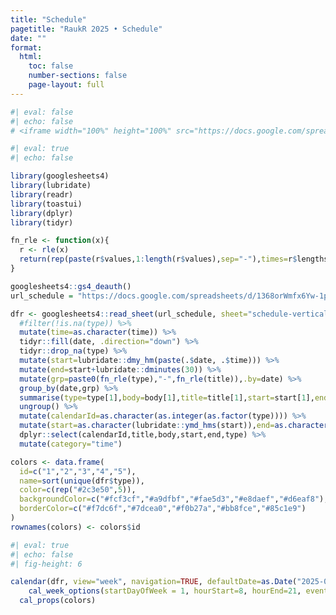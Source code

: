 ```yaml
---
title: "Schedule"
pagetitle: "RaukR 2025 • Schedule"
date: ""
format:
  html:
    toc: false
    number-sections: false
    page-layout: full
---
```


```r
#| eval: false
#| echo: false
# <iframe width="100%" height="100%" src="https://docs.google.com/spreadsheets/d/e/https://docs.google.com/spreadsheets/d/1368orWmfx6Yw-1pS4u-QAhg7nHFRjFXuB5s-5LOhVN4/edit?usp=sharing/pubhtml?gid=0&amp;single=true&amp;widget=true&amp;headers=false"></iframe>
```

```r
#| eval: true
#| echo: false

library(googlesheets4)
library(lubridate)
library(readr)
library(toastui)
library(dplyr)
library(tidyr)

fn_rle <- function(x){
  r <- rle(x)
  return(rep(paste(r$values,1:length(r$values),sep="-"),times=r$lengths))
}

googlesheets4::gs4_deauth()
url_schedule = "https://docs.google.com/spreadsheets/d/1368orWmfx6Yw-1pS4u-QAhg7nHFRjFXuB5s-5LOhVN4"

dfr <- googlesheets4::read_sheet(url_schedule, sheet="schedule-vertical", col_types = "c") %>%
  #filter(!is.na(type)) %>%
  mutate(time=as.character(time)) %>%
  tidyr::fill(date, .direction="down") %>%
  tidyr::drop_na(type) %>%
  mutate(start=lubridate::dmy_hm(paste(.$date, .$time))) %>%
  mutate(end=start+lubridate::dminutes(30)) %>%
  mutate(grp=paste0(fn_rle(type),"-",fn_rle(title)),.by=date) %>%
  group_by(date,grp) %>%
  summarise(type=type[1],body=body[1],title=title[1],start=start[1],end=tail(end,n=1)) %>%
  ungroup() %>%
  mutate(calendarId=as.character(as.integer(as.factor(type)))) %>%
  mutate(start=as.character(lubridate::ymd_hms(start)),end=as.character(lubridate::ymd_hms(end))) %>%
  dplyr::select(calendarId,title,body,start,end,type) %>%
  mutate(category="time")

colors <- data.frame(
  id=c("1","2","3","4","5"),
  name=sort(unique(dfr$type)),
  color=c(rep("#2c3e50",5)),
  backgroundColor=c("#fcf3cf","#a9dfbf","#fae5d3","#e8daef","#d6eaf8"),
  borderColor=c("#f7dc6f","#7dcea0","#f0b27a","#bb8fce","#85c1e9")
)
rownames(colors) <- colors$id
```


::: {.schedule}

```r
#| eval: true
#| echo: false
#| fig-height: 6

calendar(dfr, view="week", navigation=TRUE, defaultDate=as.Date("2025-06-9"), height=790) %>%
    cal_week_options(startDayOfWeek = 1, hourStart=8, hourEnd=21, eventView="time", showNowIndicator = TRUE) %>%
  cal_props(colors)
```

:::
